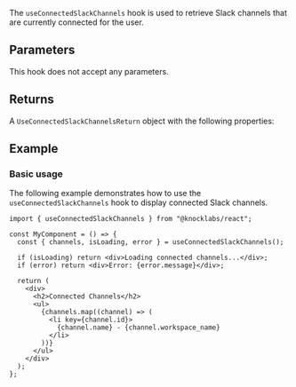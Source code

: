 The `useConnectedSlackChannels` hook is used to retrieve Slack channels that are currently connected for the user.

## Parameters

This hook does not accept any parameters.

## Returns

A `UseConnectedSlackChannelsReturn` object with the following properties:

<Attributes>
  <Attribute
    name="channels"
    type="ConnectedSlackChannel[]"
    description="Array of connected Slack channels."
  />
  <Attribute
    name="isLoading"
    type="boolean"
    description="Whether connected channels are being loaded."
  />
  <Attribute
    name="error"
    type="Error | null"
    description="Error object if the request failed."
  />
</Attributes>

## Example

### Basic usage

The following example demonstrates how to use the `useConnectedSlackChannels` hook to display connected Slack channels.

```tsx
import { useConnectedSlackChannels } from "@knocklabs/react";

const MyComponent = () => {
  const { channels, isLoading, error } = useConnectedSlackChannels();

  if (isLoading) return <div>Loading connected channels...</div>;
  if (error) return <div>Error: {error.message}</div>;

  return (
    <div>
      <h2>Connected Channels</h2>
      <ul>
        {channels.map((channel) => (
          <li key={channel.id}>
            {channel.name} - {channel.workspace_name}
          </li>
        ))}
      </ul>
    </div>
  );
};
```
